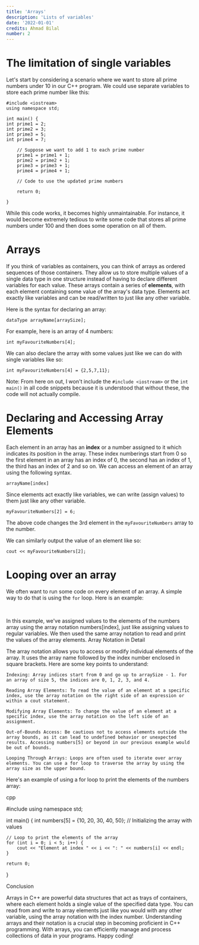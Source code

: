 ```yaml
---
title: 'Arrays'
description: 'Lists of variables'
date: '2022-01-01'
credits: Ahmad Bilal
number: 2
---
```


# The limitation of single variables

Let's start by considering a scenario where we want to store all prime numbers under 10 in our C++ program. We could use separate variables to store each prime number like this:

```
#include <iostream>
using namespace std;

int main() {
int prime1 = 2;
int prime2 = 3;
int prime3 = 5;
int prime4 = 7;

    // Suppose we want to add 1 to each prime number
    prime1 = prime1 + 1;
    prime2 = prime2 + 1;
    prime3 = prime3 + 1;
    prime4 = prime4 + 1;

    // Code to use the updated prime numbers

    return 0;

}
```

While this code works, it becomes highly unmaintainable. For instance, it would become extremely tedious to write some code that stores all prime numbers under 100 and then does some operation on all of them.

# Arrays

If you think of variables as containers, you can think of arrays as ordered sequences of those containers. They allow us to store multiple values of a single data type in one structure instead of having to declare different variables for each value. These arrays contain a series of **elements**, with each element containing some value of the array's data type. Elements act exactly like variables and can be read/written to just like any other variable.

Here is the syntax for declaring an array:

```
dataType arrayName[arraySize];
```

For example, here is an array of 4 numbers:

```
int myFavouriteNumbers[4];
```

We can also declare the array with some values just like we can do with single variables like so:

```
int myFavouriteNumbers[4] = {2,5,7,11};
```

Note: From here on out, I won't include the `#include <iostream>` or the `int main()` in all code snippets because it is understood that without these, the code will not actually compile.

# Declaring and Accessing Array Elements

Each element in an array has an **index** or a number assigned to it which indicates its position in the array. These index numberings start from 0 so the first element in an array has an index of 0, the second has an index of 1, the third has an index of 2 and so on. We can access an element of an array using the following syntax.

```
arrayName[index]
```

Since elements act exactly like variables, we can write (assign values) to them just like any other variable.

```
myFavouriteNumbers[2] = 6;
```

The above code changes the 3rd element in the `myFavouriteNumbers` array to the number.

We can similarly output the value of an element like so:

```
cout << myFavouriteNumbers[2];
```

# Looping over an array

We often want to run some code on every element of an array. A simple way to do that is using the `for` loop. Here is an example:

<br />

In this example, we've assigned values to the elements of the numbers array using the array notation numbers[index], just like assigning values to regular variables. We then used the same array notation to read and print the values of the array elements.
Array Notation in Detail

The array notation allows you to access or modify individual elements of the array. It uses the array name followed by the index number enclosed in square brackets. Here are some key points to understand:

    Indexing: Array indices start from 0 and go up to arraySize - 1. For an array of size 5, the indices are 0, 1, 2, 3, and 4.

    Reading Array Elements: To read the value of an element at a specific index, use the array notation on the right side of an expression or within a cout statement.

    Modifying Array Elements: To change the value of an element at a specific index, use the array notation on the left side of an assignment.

    Out-of-Bounds Access: Be cautious not to access elements outside the array bounds, as it can lead to undefined behavior or unexpected results. Accessing numbers[5] or beyond in our previous example would be out of bounds.

    Looping Through Arrays: Loops are often used to iterate over array elements. You can use a for loop to traverse the array by using the array size as the upper bound.

Here's an example of using a for loop to print the elements of the numbers array:

cpp

#include <iostream>
using namespace std;

int main() {
int numbers[5] = {10, 20, 30, 40, 50}; // Initializing the array with values

    // Loop to print the elements of the array
    for (int i = 0; i < 5; i++) {
        cout << "Element at index " << i << ": " << numbers[i] << endl;
    }

    return 0;

}

Conclusion

Arrays in C++ are powerful data structures that act as trays of containers, where each element holds a single value of the specified data type. You can read from and write to array elements just like you would with any other variable, using the array notation with the index number. Understanding arrays and their notation is a crucial step in becoming proficient in C++ programming. With arrays, you can efficiently manage and process collections of data in your programs. Happy coding!
